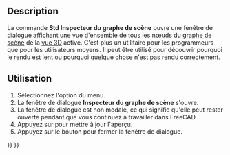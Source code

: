 <languages/>

{{Docnav/fr
|[[Std_DemoMode/fr|Vue en rotation]]
|[[Std_DependencyGraph/fr|Graphe des dépendances]]
|[[Std_Tools_Menu/fr|Menu Outils]]
|IconL=Std_DemoMode.svg
|IconR=Std_DependencyGraph.svg
|IconC=Freecad.svg
}}

{{GuiCommand/fr
|Name=Std SceneInspector
|Name/fr=Std Inspecteur du graphe de scène
|MenuLocation=Outils → Inspecter le graphe de scène‏‎...
|Workbenches=Tous
}}

==Description==

La commande '''Std Inspecteur du graphe de scène‏‎''' ouvre une fenêtre de dialogue affichant une vue d'ensemble de tous les nœuds du [[Scenegraph/fr|graphe de scène]] de la [[3D_view/fr|vue 3D]] active. C'est plus un utilitaire pour les programmeurs que pour les utilisateurs moyens. Il peut être utilisé pour découvrir pourquoi le rendu est lent ou pourquoi quelque chose n'est pas rendu correctement.

<span id="Usage"></span>
==Utilisation==

# Sélectionnez l'option {{MenuCommand|Outils → [[Image:Std_SceneInspector.svg|16px]] Inspecter le graphe de scène‏‎...}} du menu.
# La fenêtre de dialogue '''Inspecteur du graphe de scène''' s'ouvre.
# La fenêtre de dialogue est non modale, ce qui signifie qu'elle peut rester ouverte pendant que vous continuez à travailler dans FreeCAD.
# Appuyez sur {{Button|Actualiser}} pour mettre à jour l'aperçu.
# Appuyez sur le bouton {{Button|Fermer}} pour fermer la fenêtre de dialogue.


{{Docnav/fr
|[[Std_DemoMode/fr|Vue en rotation]]
|[[Std_DependencyGraph/fr|Graphe des dépendances]]
|[[Std_Tools_Menu/fr|Menu Outils]]
|IconL=Std_DemoMode.svg
|IconR=Std_DependencyGraph.svg
|IconC=Freecad.svg
}}

{{Std_Base_navi{{#translation:}}}}
{{Userdocnavi{{#translation:}}}}